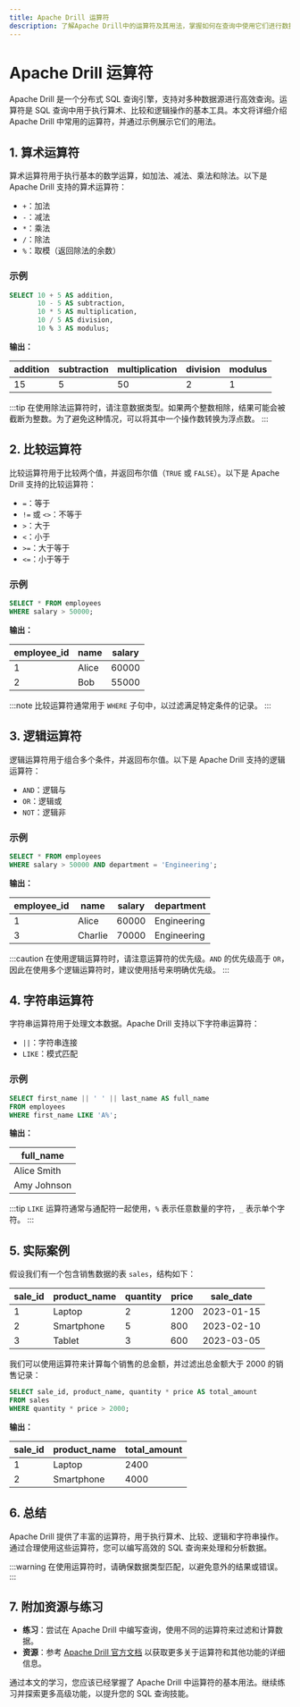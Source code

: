 ```yaml
---
title: Apache Drill 运算符
description: 了解Apache Drill中的运算符及其用法，掌握如何在查询中使用它们进行数据操作。
---
```


# Apache Drill 运算符

Apache Drill 是一个分布式 SQL 查询引擎，支持对多种数据源进行高效查询。运算符是 SQL 查询中用于执行算术、比较和逻辑操作的基本工具。本文将详细介绍 Apache Drill 中常用的运算符，并通过示例展示它们的用法。

## 1. 算术运算符

算术运算符用于执行基本的数学运算，如加法、减法、乘法和除法。以下是 Apache Drill 支持的算术运算符：

- `+`：加法
- `-`：减法
- `*`：乘法
- `/`：除法
- `%`：取模（返回除法的余数）

### 示例

```sql
SELECT 10 + 5 AS addition,
       10 - 5 AS subtraction,
       10 * 5 AS multiplication,
       10 / 5 AS division,
       10 % 3 AS modulus;
```

**输出：**

| addition | subtraction | multiplication | division | modulus |
|----------|-------------|----------------|----------|---------|
| 15       | 5           | 50             | 2        | 1       |

:::tip
在使用除法运算符时，请注意数据类型。如果两个整数相除，结果可能会被截断为整数。为了避免这种情况，可以将其中一个操作数转换为浮点数。
:::

## 2. 比较运算符

比较运算符用于比较两个值，并返回布尔值（`TRUE` 或 `FALSE`）。以下是 Apache Drill 支持的比较运算符：

- `=`：等于
- `!=` 或 `<>`：不等于
- `>`：大于
- `<`：小于
- `>=`：大于等于
- `<=`：小于等于

### 示例

```sql
SELECT * FROM employees
WHERE salary > 50000;
```

**输出：**

| employee_id | name   | salary |
|-------------|--------|--------|
| 1           | Alice  | 60000  |
| 2           | Bob    | 55000  |

:::note
比较运算符通常用于 `WHERE` 子句中，以过滤满足特定条件的记录。
:::

## 3. 逻辑运算符

逻辑运算符用于组合多个条件，并返回布尔值。以下是 Apache Drill 支持的逻辑运算符：

- `AND`：逻辑与
- `OR`：逻辑或
- `NOT`：逻辑非

### 示例

```sql
SELECT * FROM employees
WHERE salary > 50000 AND department = 'Engineering';
```

**输出：**

| employee_id | name   | salary | department   |
|-------------|--------|--------|--------------|
| 1           | Alice  | 60000  | Engineering  |
| 3           | Charlie| 70000  | Engineering  |

:::caution
在使用逻辑运算符时，请注意运算符的优先级。`AND` 的优先级高于 `OR`，因此在使用多个逻辑运算符时，建议使用括号来明确优先级。
:::

## 4. 字符串运算符

字符串运算符用于处理文本数据。Apache Drill 支持以下字符串运算符：

- `||`：字符串连接
- `LIKE`：模式匹配

### 示例

```sql
SELECT first_name || ' ' || last_name AS full_name
FROM employees
WHERE first_name LIKE 'A%';
```

**输出：**

| full_name   |
|-------------|
| Alice Smith |
| Amy Johnson |

:::tip
`LIKE` 运算符通常与通配符一起使用，`%` 表示任意数量的字符，`_` 表示单个字符。
:::

## 5. 实际案例

假设我们有一个包含销售数据的表 `sales`，结构如下：

| sale_id | product_name | quantity | price | sale_date  |
|---------|--------------|----------|-------|------------|
| 1       | Laptop       | 2        | 1200  | 2023-01-15 |
| 2       | Smartphone   | 5        | 800   | 2023-02-10 |
| 3       | Tablet       | 3        | 600   | 2023-03-05 |

我们可以使用运算符来计算每个销售的总金额，并过滤出总金额大于 2000 的销售记录：

```sql
SELECT sale_id, product_name, quantity * price AS total_amount
FROM sales
WHERE quantity * price > 2000;
```

**输出：**

| sale_id | product_name | total_amount |
|---------|--------------|--------------|
| 1       | Laptop       | 2400         |
| 2       | Smartphone   | 4000         |

## 6. 总结

Apache Drill 提供了丰富的运算符，用于执行算术、比较、逻辑和字符串操作。通过合理使用这些运算符，您可以编写高效的 SQL 查询来处理和分析数据。

:::warning
在使用运算符时，请确保数据类型匹配，以避免意外的结果或错误。
:::

## 7. 附加资源与练习

- **练习**：尝试在 Apache Drill 中编写查询，使用不同的运算符来过滤和计算数据。
- **资源**：参考 [Apache Drill 官方文档](https://drill.apache.org/docs/) 以获取更多关于运算符和其他功能的详细信息。

通过本文的学习，您应该已经掌握了 Apache Drill 中运算符的基本用法。继续练习并探索更多高级功能，以提升您的 SQL 查询技能。
